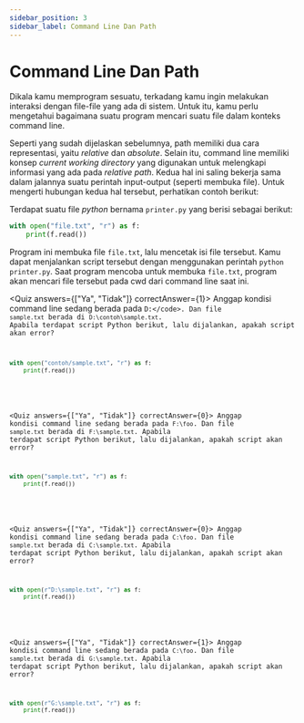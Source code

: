 ```yaml
---
sidebar_position: 3
sidebar_label: Command Line Dan Path
---
```



# Command Line Dan Path

Dikala kamu memprogram sesuatu, terkadang kamu ingin melakukan interaksi dengan file-file yang ada di sistem. Untuk itu, kamu perlu mengetahui bagaimana suatu program mencari suatu file dalam konteks command line.

Seperti yang sudah dijelaskan sebelumnya, path memiliki dua cara representasi, yaitu _relative_ dan _absolute_. Selain itu, command line memiliki konsep _current working directory_ yang digunakan untuk melengkapi informasi yang ada pada _relative path_. Kedua hal ini saling bekerja sama dalam jalannya suatu perintah input-output (seperti membuka file). Untuk mengerti hubungan kedua hal tersebut, perhatikan contoh berikut:

Terdapat suatu file _python_ bernama `printer.py` yang berisi sebagai berikut:

```python title="printer.py"
with open("file.txt", "r") as f:
    print(f.read())
```

Program ini membuka file `file.txt`, lalu mencetak isi file tersebut. Kamu dapat menjalankan script tersebut dengan menggunakan perintah `python printer.py`. Saat program mencoba untuk membuka `file.txt`, program akan mencari file tersebut pada cwd dari command line saat ini.

<Quiz answers={["Ya", "Tidak"]} correctAnswer={1}>
  Anggap kondisi command line sedang berada pada <code>D:\</code>. Dan file `sample.txt` berada di `D:\contoh\sample.txt`. Apabila terdapat script Python berikut, lalu dijalankan, apakah script akan error?

```py
with open("contoh/sample.txt", "r") as f:
    print(f.read())
```

</Quiz>

<Quiz answers={["Ya", "Tidak"]} correctAnswer={0}>
  Anggap kondisi command line sedang berada pada <code>F:\foo</code>. Dan file `sample.txt` berada di `F:\sample.txt`. Apabila terdapat script Python berikut, lalu dijalankan, apakah script akan error?

```py
with open("sample.txt", "r") as f:
    print(f.read())
```

</Quiz>

<Quiz answers={["Ya", "Tidak"]} correctAnswer={0}>
  Anggap kondisi command line sedang berada pada <code>C:\foo</code>. Dan file `sample.txt` berada di `C:\sample.txt`. Apabila terdapat script Python berikut, lalu dijalankan, apakah script akan error?

```py
with open(r"D:\sample.txt", "r") as f:
    print(f.read())
```

</Quiz>

<Quiz answers={["Ya", "Tidak"]} correctAnswer={1}>
  Anggap kondisi command line sedang berada pada <code>C:\foo</code>. Dan file `sample.txt` berada di `G:\sample.txt`. Apabila terdapat script Python berikut, lalu dijalankan, apakah script akan error?

```py
with open(r"G:\sample.txt", "r") as f:
    print(f.read())
```

</Quiz>
